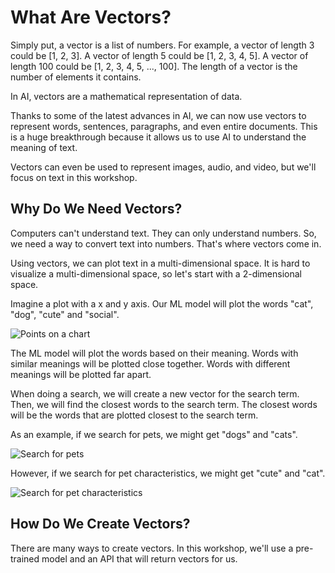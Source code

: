 # What Are Vectors?

Simply put, a vector is a list of numbers. For example, a vector of length 3 could be [1, 2, 3]. A vector of length 5 could be [1, 2, 3, 4, 5]. A vector of length 100 could be [1, 2, 3, 4, 5, ..., 100]. The length of a vector is the number of elements it contains.

In AI, vectors are a mathematical representation of data.

Thanks to some of the latest advances in AI, we can now use vectors to represent words, sentences, paragraphs, and even entire documents. This is a huge breakthrough because it allows us to use AI to understand the meaning of text.

Vectors can even be used to represent images, audio, and video, but we'll focus on text in this workshop.

## Why Do We Need Vectors?

Computers can't understand text. They can only understand numbers. So, we need a way to convert text into numbers. That's where vectors come in.

Using vectors, we can plot text in a multi-dimensional space. It is hard to visualize a multi-dimensional space, so let's start with a 2-dimensional space.

Imagine a plot with a x and y axis. Our ML model will plot the words "cat", "dog", "cute" and "social".

![Points on a chart](/img/6-vector-search/1-plot.png)

The ML model will plot the words based on their meaning. Words with similar meanings will be plotted close together. Words with different meanings will be plotted far apart.

When doing a search, we will create a new vector for the search term. Then, we will find the closest words to the search term. The closest words will be the words that are plotted closest to the search term.

As an example, if we search for pets, we might get "dogs" and "cats".

![Search for pets](/img/6-vector-search/2-pets.png)

However, if we search for pet characteristics, we might get "cute" and "cat".

![Search for pet characteristics](/img/6-vector-search/3-characteristics.png)

## How Do We Create Vectors?

There are many ways to create vectors. In this workshop, we'll use a pre-trained model and an API that will return vectors for us.